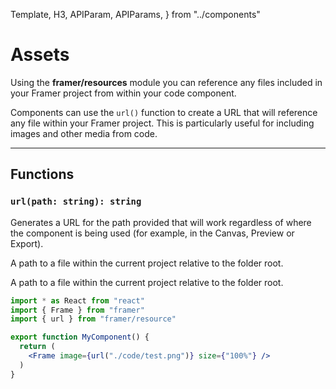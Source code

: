 <!-- 👋 Editing this file? Need help? → https://github.com/framer/api-docs/blob/master/CONTRIBUTING.md -->

  Template,
  H3,
  APIParam,
  APIParams,
} from "../components"


# Assets

<span className="lead">
  Using the <strong>framer/resources</strong> module you can
  reference any files included in your Framer project from
  within your code component.
</span>

Components can use the `url()` function to create a URL that will reference any
file within your Framer project. This is particularly useful for including
images and other media from code.

---

## Functions

<div class="framer-api framer-function">

<H3 id="url"><code class="language-typescript">url(path: string): string</code></H3>

</div>
<div>

Generates a URL for the path provided that will work regardless of where
the component is being used (for example, in the Canvas, Preview or Export).

<APIParams>
  <APIParam name="path" type="string">
    <p>
      A path to a file within the current project relative
      to the folder root.
    </p>
  </APIParam>
  <APIParam name="returns" type="string">
    <p>
      A path to a file within the current project relative
      to the folder root.
    </p>
  </APIParam>
</APIParams>

</div>

```jsx highlight(3,7)
import * as React from "react"
import { Frame } from "framer"
import { url } from "framer/resource"

export function MyComponent() {
  return (
    <Frame image={url("./code/test.png")} size={"100%"} />
  )
}
```

